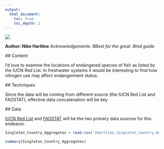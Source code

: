 ```yaml
---
output:
  html_document:
    toc: true
    toc_depth: 2
---
```



![](images/Cichlid.jpg)

**Author: Niko Hartline**
*Acknowledgements: BBest for the great .Rmd guide*

  ## Content

  I'd love to examine the locations of endangered species of fish as listed by the IUCN Red List. In freshwater systems it would be interesting to find how nitrogen use may affect endangerment status.
        
  ## Techniques
        
 Since the data will be coming from different source (the IUCN Red List and FAOSTAT), effective data concatenation will be key
        
  ## Data
        
  [IUCN Red List](http://www.iucnredlist.org/) and [FAOSTAT](http://faostat.fao.org/) will be the two primary data sources for this endeavor. 
  
```r
Singleton_Country_Aggregates = read.csv('nhartline_Singleton_Country_Aggregates.csv')

summary(Singleton_Country_Aggregates)
```
  